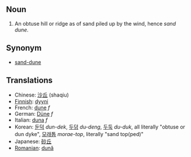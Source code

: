==Noun==

#An obtuse hill or ridge as of sand piled up by the wind, hence ''sand dune''.

==Synonym==
*[[sand-dune]]

==Translations==
*Chinese: [[沙丘]] (shaqiu)
*[[Finnish]]: [[dyyni]]
*French: [[dune]] ''f''
*German: [[Düne]] ''f'' 
*Italian: [[duna]] ''f''
*Korean: [[둔덕]] ''dun-dek'', [[두덩]] ''du-deng'', [[두둑]] ''du-duk'', all literally "obtuse or dun dyke", [[모래톱]] ''morae-top'', literally "sand top(ped)" 
*Japanese: [[砂丘]]
*[[Romanian]]: [[dună]]